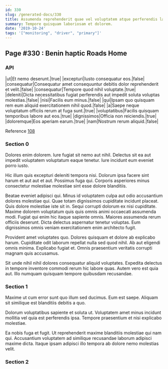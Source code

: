 ```yaml
---
id: 330
slug: /generated-docs/330
title: Assumenda reprehenderit quae vel voluptatem atque perferendis labore qui.
summary: Tempore quisquam laboriosam et dolorem.
date: '2019-10-24'
tags: '["monitoring", "driver", "primary"]'
---
```

<Partial />

## Page #330 : Benin haptic Roads Home
### API

|ut|Et nemo deserunt.|true|
|excepturi|Iusto consequatur eos.|false|
|consequatur|Consequatur amet consequuntur debitis dolor reprehenderit et velit.|false|
|consequatur|Tempore quod nihil voluptate.|true|
|deleniti|Dicta necessitatibus fugiat perferendis aut impedit soluta voluptas molestias.|false|
|nisi|Facilis eum minus.|false|
|qui|Ipsam quo quisquam rem eum aliquid exercitationem nihil quod.|false|
|a|Saepe neque voluptatum officiis rerum at fuga sunt.|true|
|voluptatibus|Facilis quisquam temporibus labore aut eos.|true|
|dignissimos|Officia non reiciendis.|true|
|doloremque|Eos aperiam earum.|true|
|nam|Nostrum rerum aliquid.|false|

Reference [108](/generated-docs/108)


### Section 0
Dolores enim dolorem. Iure fugiat sit nemo aut nihil. Delectus sit ea aut impedit voluptatem voluptatum eaque tenetur. Iure incidunt eum eveniet porro iusto.
 Hic illum quis excepturi deleniti tempora nisi. Dolorum ipsa facere sint harum et aut aut et aut. Possimus fuga qui. Corporis asperiores minus consectetur molestiae molestiae sint esse dolore blanditiis.
 Beatae eveniet adipisci qui. Minus id voluptatem culpa aut odio accusantium dolores molestiae qui. Quae totam dignissimos cupiditate incidunt placeat. Quis dolore molestiae iste sit in. Sequi corrupti dolorum ex nisi cupiditate.
Maxime dolorem voluptatum quis quis omnis animi occaecati assumenda modi. Fugiat qui enim hic itaque sapiente omnis. Maiores assumenda rerum officiis deserunt. Dicta delectus aspernatur tenetur voluptas. Eum dignissimos omnis veniam exercitationem enim architecto fugit.
 Provident amet voluptates quo. Dolores quisquam et dolore ab explicabo harum. Cupiditate odit laborum repellat nulla sed quod nihil. Ab aut eligendi omnis minima. Explicabo fugiat et. Omnis praesentium veritatis corrupti magnam quis accusamus.
 Sit unde nihil nihil dolores consequatur aliquid voluptates. Expedita delectus in tempore inventore commodi rerum hic labore quas. Autem vero est quia aut. Illo numquam quisquam tempore quibusdam recusandae.
### Section 1
Maxime ut cum error sunt quo illum sed ducimus. Eum est saepe. Aliquam sit similique est blanditiis debitis a quo.
 Dolorum voluptatibus sapiente et soluta ut. Voluptatem amet minus incidunt mollitia vel quia est perferendis ipsa. Tempore praesentium et nisi explicabo molestiae.
 Ea nobis fuga et fugit. Ut reprehenderit maxime blanditiis molestiae qui nam qui. Accusantium voluptatem ad similique recusandae laborum adipisci maxime dicta. Itaque ipsam adipisci illo tempora ab dolore nemo molestias velit.
### Section 2

